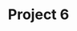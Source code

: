 ---
title: "Project 6"
publishedAt: "2025-09-30"
summary: "Summary"
images:

link: "https://github.com/msid8535"
---